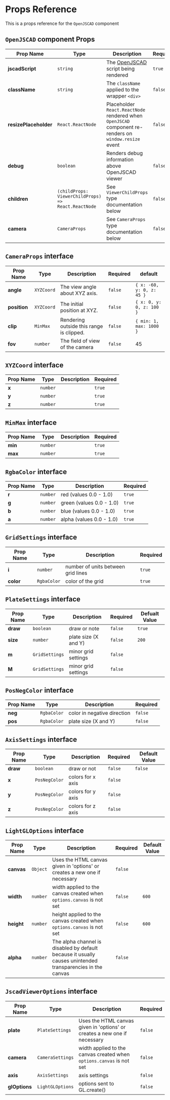 
<Meta title="Docs/Getting Started/Props Reference" />

# Props Reference

This is a props reference for the `OpenJSCAD` component

## `OpenJSCAD` component Props

| Prop Name             | Type                                                | Description                                                                                           | Required | default     |
| --------------------- | --------------------------------------------------- | ----------------------------------------------------------------------------------------------------- | -------- | ----------- |
| **jscadScript**       | `string`                                            | The [OpenJSCAD](https://openjscad.org) script being rendered                                          | `true`   |             |
| **className**         | `string`                                            | The `className` applied to the wrapper `<div>`                                                        | `false`  | `undefined` |
| **resizePlaceholder** | `React.ReactNode`                                   | Placeholder `React.ReactNode` rendered when `OpenJSCAD` component re-renders on `window.resize` event | `false`  | `undefined` |
| **debug**             | `boolean`                                           | Renders debug information above OpenJSCAD viewer                                                      | `false`  | `false`     |
| **children**          | `(childProps: ViewerChildProps) => React.ReactNode` | See `ViewerChildProps` type documentation below                                                       | `false`  | `undefined` |
| **camera**            | `CameraProps`                                       | See `CameraProps` type documentation below                                                            | `false`  | `undefined` |

## `CameraProps` interface

| Prop Name    | Type       | Description                              | Required | default                   |
| ------------ | ---------- | ---------------------------------------- | -------- | ------------------------- |
| **angle**    | `XYZCoord` | The view angle about XYZ axis.           | `false`  | `{ x: -60, y: 0, z: 45 }` |
| **position** | `XYZCoord` | The initial position at XYZ.             | `false`  | `{ x: 0, y: 0, z: 100 }`  |
| **clip**     | `MinMax`   | Rendering outside this range is clipped. | `false`  | `{ min: 1, max: 1000 }`   |
| **fov**      | `number`   | The field of view of the camera          | `false`  | 45                        |

## `XYZCoord` interface

| Prop Name | Type     | Description | Required |
| --------- | -------- | ----------- | -------- |
| **x**     | `number` |             | `true`   |
| **y**     | `number` |             | `true`   |
| **z**     | `number` |             | `true`   |

## `MinMax` interface

| Prop Name | Type     | Description | Required |
| --------- | -------- | ----------- | -------- |
| **min**   | `number` |             | `true`   |
| **max**   | `number` |             | `true`   |

## `RgbaColor` interface

| Prop Name | Type     | Description              | Required |
| --------- | -------- | ------------------------ | -------- |
| **r**     | `number` | red (values 0.0 - 1.0)   | `true`   |
| **g**     | `number` | green (values 0.0 - 1.0) | `true`   |
| **b**     | `number` | blue (values 0.0 - 1.0)  | `true`   |
| **a**     | `number` | alpha (values 0.0 - 1.0) | `true`   |

## `GridSettings` interface

| Prop Name | Type        | Description                        | Required |
| --------- | ----------- | ---------------------------------- | -------- |
| **i**     | `number`    | number of units between grid lines | `true`   |
| **color** | `RgbaColor` | color of the grid                  | `true`   |

## `PlateSettings` interface

| Prop Name | Type           | Description          | Required | Defualt Value |
| --------- | -------------- | -------------------- | -------- | ------------- |
| **draw**  | `boolean`      | draw or note         | `false`  | `true`        |
| **size**  | `number`       | plate size (X and Y) | `false`  | `200`         |
| **m**     | `GridSettings` | minor grid settings  | `false`  |               |
| **M**     | `GridSettings` | minor grid settings  | `false`  |               |

## `PosNegColor` interface

| Prop Name | Type        | Description                 | Required |
| --------- | ----------- | --------------------------- | -------- |
| **neg**   | `RgbaColor` | color in negative direction | `false`  |
| **pos**   | `RgbaColor` | plate size (X and Y)        | `false`  |

## `AxisSettings` interface

| Prop Name | Type          | Description       | Required | Default Value |
| --------- | ------------- | ----------------- | -------- | ------------- |
| **draw**  | `boolean`     | draw or not       | `false`  | `false`       |
| **x**     | `PosNegColor` | colors for x axis | `false`  |               |
| **y**     | `PosNegColor` | colors for y axis | `false`  |               |
| **z**     | `PosNegColor` | colors for z axis | `false`  |               |

## `LightGLOptions` interface

| Prop Name  | Type     | Description                                                                                                | Required | Default Value |
| ---------- | -------- | ---------------------------------------------------------------------------------------------------------- | -------- | ------------- |
| **canvas** | `Object` | Uses the HTML canvas given in 'options' or creates a new one if necessary                                  | `false`  |               |
| **width**  | `number` | width applied to the canvas created when `options.canvas` is not set                                       | `false`  | `600`         |
| **height** | `number` | height applied to the canvas created when `options.canvas` is not set                                      | `false`  | `600`         |
| **alpha**  | `number` | The alpha channel is disabled by default because it usually causes unintended transparencies in the canvas | `false`  |               |

## `JscadViewerOptions` interface

| Prop Name     | Type             | Description                                                               | Required |
| ------------- | ---------------- | ------------------------------------------------------------------------- | -------- |
| **plate**     | `PlateSettings`  | Uses the HTML canvas given in 'options' or creates a new one if necessary | `false`  |
| **camera**    | `CameraSettings` | width applied to the canvas created when `options.canvas` is not set      | `false`  |
| **axis**      | `AxisSettings`   | axis settings                                                             | `false`  |
| **glOptions** | `LightGLOptions` | options sent to GL.create()                                               | `false`  |
